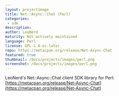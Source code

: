 ```yaml
---
layout: projectimage
title: Net::Async::Chat (Perl)
categories:
 - sdk
description: 
author: LeoNerd
maturity: Not actively maintained
language: Perl
license: GPL-1.0-or-later
repo: https://metacpan.org/release/Net-Async-Chat
featured: true
thumbnail: /docs/projects/images/perl.png
screenshot: /docs/projects/images/perl.png
---
```


LeoNerd's Net::Async::Chat client SDK library for Perl: [https://metacpan.org/release/Net-Async-Chat](https://metacpan.org/release/Net-Async-Chat)
